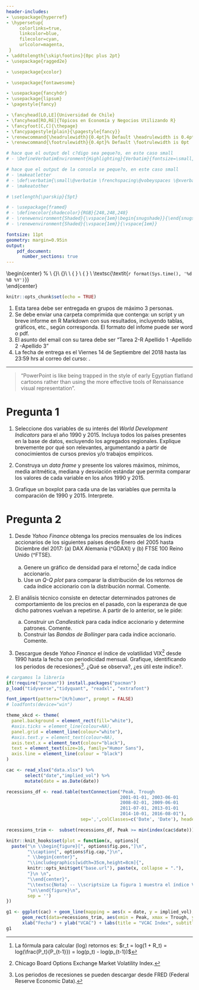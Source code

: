 ---
header-includes:
- \usepackage{hyperref}
- \hypersetup{
     colorlinks=true,
     linkcolor=blue,
     filecolor=cyan,      
     urlcolor=magenta,
 }
- \addtolength{\skip\footins}{0pc plus 2pt}
- \usepackage{ragged2e}

- \usepackage{xcolor}

- \usepackage{fontawesome}

- \usepackage{fancyhdr}
- \usepackage{lipsum}
- \pagestyle{fancy}

- \fancyhead[LO,LE]{Universidad de Chile}
- \fancyhead[RO,RE]{Tópicos en Economía y Negocios Utilizando R}
- \fancyfoot[C,C]{\thepage}
- \fancypagestyle{plain}{\pagestyle{fancy}}
- \renewcommand{\headrulewidth}{0.4pt}% Default \headrulewidth is 0.4pt
- \renewcommand{\footrulewidth}{0.4pt}% Default \footrulewidth is 0pt

# hace que el output del c?digo sea peque?o, en este caso small
# - \DefineVerbatimEnvironment{Highlighting}{Verbatim}{fontsize=\small,commandchars=\\\{\}}

# hace que el output de la consola se peque?o, en este caso small
# - \makeatletter
# - \def\verbatim{\small\@verbatim \frenchspacing\@vobeyspaces \@xverbatim}
# - \makeatother

# \setlength{\parskip}{5pt}

# - \usepackage{framed}
# - \definecolor{shadecolor}{RGB}{248,248,248}
# - \renewenvironment{Shaded}{\vspace{1em}\begin{snugshade}}{\end{snugshade}\vspace{0.25em}}
# - \renewenvironment{Shaded}{\vspace{1em}}{\vspace{1em}}

fontsize: 11pt
geometry: margin=0.95in
output: 
    pdf_document:
      number_sections: true
---

\begin{center}
			%\vspace{1cm}
			\includegraphics[width=1cm]{logo_uchile.jpg}\\
			\large{\textbf{ENMEC357}}\\
			\LARGE{\textbf{Tópicos en Economía y Negocios Utilizando R}}\\
			\textsc{Tarea 2}\\
			\smallskip
			\small{ \noindent \textsc{\textbf{Profesor}: \textit{Victor Macias E.}}}
			\\
			\small{ \noindent \textsc{\textbf{Ayudante}: \textit{Gabriel Cabrera G.\footnote{ \faSend: \href{mailto:gcabrerag@fen.uchile.cl}{gcabrerag@fen.uchile.cl}}}}} 
			\\
			\textsc{\textit{`r format(Sys.time(), '%d %B %Y')`}}	
\end{center}

\vspace{0.1cm}

```{r setup, include=FALSE}
knitr::opts_chunk$set(echo = TRUE)
```

\noindent\rule{\textwidth}{0.5pt}

\vspace{-4pt}

\begin{center}
\textbf{Instrucciones}
\end{center}

1.	Esta tarea debe ser entregada en grupos de máximo 3 personas. 
2.	Se debe enviar una carpeta comprimida que contenga: un script y un breve informe en R Markdown con sus resultados, incluyendo tablas, gráficos, etc., según corresponda. El formato del infome puede ser word o pdf.
3.  El asunto del email con su tarea debe ser "Tarea 2-R Apellido 1 -Apellido 2 -Apellido 3"
4.	La fecha de entrega es el Viernes 14 de Septiembre del 2018 hasta las 23:59 hrs al correo del curso: \href{mailto:r2018uchile@gmail.com}{r2018uchile@gmail.com}. 

\vspace{-8pt}

---

> "PowerPoint is like being trapped in the style of early Egyptian flatland cartoons rather than using the more effective tools of Renaissance visual representation". 
>
> \flushright{\textit{Edward R. Tufte}, Beautiful Evidence}

\vspace{-10pt}

\noindent\rule{\textwidth}{0.5pt}


# Pregunta 1

1. Seleccione dos variables de su interés del *World Development Indicators* para el año 1990 y 2015. Incluya todos los países presentes en la base de datos, excluyendo los agregados regionales. Explique brevemente por qué son relevantes, argumentando a partir de conocimientos de cursos previos y/o trabajos empíricos.

2. Construya un *data frame* y presente los valores máximos, mínimos, media aritmética, mediana y desviación estándar que permita comparar los valores de cada variable en los años 1990 y 2015.

3. Grafique un boxplot para cada una de las variables que permita la comparación de 1990 y 2015. Interprete.


\newpage
# Pregunta 2

1. Desde *Yahoo Finance* obtenga los precios mensuales de los índices accionarios de los siguientes
países desde Enero del 2005 hasta Diciembre del 2017: (a) DAX Alemania (^GDAXI) y (b) FTSE 100 Reino Unido (^FTSE).

    a. Genere un gráfico de densidad para el retorno^[La fórmula para calcular (log) retornos es: $r_t = log(1 + R_t) = log(\frac{P_t}{P_{t-1}}) = log(p_t) - log(p_{t-1})$] 
       de cada índice accionario.
    b. Use un *Q-Q plot* para comparar la distribución de los retornos de cada índice accionario con la distribución normal. Comente.

2. El análisis técnico consiste en detectar determinados patrones de comportamiento de los precios en el pasado, con la esperanza de que dicho patrones vuelvan a repetirse. A partir de lo anterior, se le pide:

    a. Construir un *Candlestick* para cada índice accionario y determine patrones. Comente.
    b. Construir las *Bandas de Bollinger* para cada índice accionario. Comente.
    
3. Descargue desde *Yahoo Finance* el índice de volatilidad VIX^[Chicago Board Options Exchange Market Volatility Index.] desde 1990 hasta la fecha con periodicidad mensual. Grafique, identificando los periodos de recesiones^[Los periodos de recesiones se pueden descargar desde FRED (Federal Reserve Economic Data).]. ¿Qué se observa?, ¿es útil este índice?.

```{r, eval = TRUE, echo = FALSE, warning=FALSE, message=FALSE}
# cargamos la librería 
if(!require("pacman")) install.packages("pacman")
p_load("tidyverse","tidyquant", "readxl", "extrafont")
```

```{r, eval = FALSE, echo = FALSE, warning=FALSE, message=FALSE}
font_import(pattern="[H/h]umor", prompt = FALSE)
# loadfonts(device="win")

theme_xkcd <- theme(
  panel.background = element_rect(fill="white"),
  #axis.ticks = element_line(colour=NA),
  panel.grid = element_line(colour="white"),
  #axis.text.y = element_text(colour=NA),
  axis.text.x = element_text(colour="black"),
  text = element_text(size=16, family="Humor Sans"),
  axis.line = element_line(colour = "black")
)
```

```{r, eval = TRUE, echo = FALSE}
cac <- read_xlsx("data.xlsx") %>% 
       select("date","implied_vol") %>% 
       mutate(date = as.Date(date))
```

```{r, eval = TRUE, echo = FALSE}
recessions_df <- read.table(textConnection("Peak, Trough
                                           2001-01-01, 2003-06-01
                                           2008-02-01, 2009-06-01
                                           2011-07-01, 2013-01-01
                                           2014-10-01, 2016-08-01"), 
                            sep=',',colClasses=c('Date', 'Date'), header=TRUE)

recessions_trim <-  subset(recessions_df, Peak >= min(index(cac$date)))
```

\vspace{8pt}

```{r, eval = TRUE, echo = FALSE, out.height= "45%", fig.cap ="Ejemplo con VCAC Index  de Francia", warning = FALSE, fig.align='center', fig.pos = "h"}

knitr::knit_hooks$set(plot = function(x, options){
  paste("\n \\begin{figure}[", options$fig.pos,"]\n",
        "\\caption{", options$fig.cap,"}\n",
        " \\begin{center}",
        "\\includegraphics[width=35cm,height=8cm]{",
        knitr::opts_knit$get("base.url"), paste(x, collapse = "."),
        "}\n \n",
        "\\end{center}",
        "\\textsc{Nota} -- \\scriptsize La figura 1 muestra el índice VCAC de Francia desde el 2000 hasta 2017. El color cyan representa las recesiones: 2001, 2008, 2011 y 2014. Se espera un gráfico parecido para el VIX.",
        "\n\\end{figure}\n",
        sep = '')
})

g1 <- ggplot(cac) + geom_line(mapping = aes(x = date, y = implied_vol), size = 0.75, color = "black") + 
      geom_rect(data=recessions_trim, aes(xmin = Peak, xmax = Trough, ymin=-Inf, ymax=+Inf), fill='cyan', alpha=0.2) + 
      xlab("Fecha") + ylab("VCAC") + labs(title = "VCAC Index", subtitle = "Francia: Desde 2000 hasta 2017") + theme_classic()
g1
```













